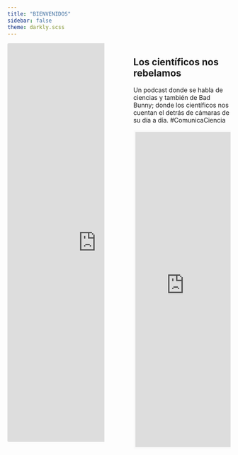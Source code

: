 ```yaml
---
title: "BIENVENIDOS"
sidebar: false
theme: darkly.scss
---
```


:::::{.columns}


::: {.column width="47.5%"}


<iframe src="https://podlink.to/nohaytesispod?embed=true" allowfullscreen style="border-radius:3px" frameborder="0" height="900" width="400"></iframe>



:::
::: {.column width="5%"}
:::
::: {.column width="47.5%"}

## Los científicos nos rebelamos



Un podcast donde se habla de ciencias y también de Bad Bunny; donde los científicos nos cuentan el detrás de cámaras de su día a día. #ComunicaCiencia

<iframe id='kofiframe' src='https://ko-fi.com/nohaytesispod/?hidefeed=true&widget=true&embed=true&preview=true' style='border:none;width:100%;padding:4px;background:#f9f9f9;' height='712' title='nohaytesispod'></iframe>

:::


:::::